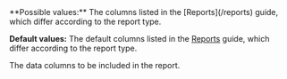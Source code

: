 <ResponseField name="Columns" type="array (string)" >     
**Possible values:** The columns listed in the [Reports](/reports) guide, which differ according to the report type.

**Default values:** The default columns listed in the [Reports](/reports) guide, which differ according to the report type.

The data columns to be included in the report.
</ResponseField>